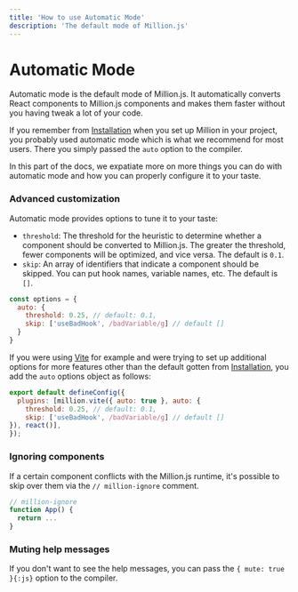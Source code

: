 ```yaml
---
title: 'How to use Automatic Mode'
description: 'The default mode of Million.js'
---
```



# Automatic Mode

Automatic mode is the default mode of Million.js. It automatically converts React components to Million.js components and makes them faster without you having tweak a lot of your code.


If you remember from [Installation](/docs/install) when you set up Million in your project, you probably used automatic mode which is what we recommend for most users. There you simply passed the `auto` option to the compiler.

In this part of the docs, we expatiate more on more things you can do with automatic mode and how you can properly configure it to your taste.

### Advanced customization

Automatic mode provides options to tune it to your taste:

- `threshold`: The threshold for the heuristic to determine whether a component should be converted to Million.js. The greater the threshold, fewer components will be optimized, and vice versa. The default is `0.1`.
- `skip`: An array of identifiers that indicate a component should be skipped. You can put hook names, variable names, etc. The default is `[]`.

```js
const options = {
  auto: {
    threshold: 0.25, // default: 0.1,
    skip: ['useBadHook', /badVariable/g] // default []
  }
}
```


If you were using <a className="font-normal text-base" href='https://vitejs.dev/guide/'>Vite</a> for example and were trying to set up additional options for more features other than the default gotten from <a className="font-normal text-base" href="/docs/install">Installation</a>, you 
add the `auto` options object as follows:

```js
export default defineConfig({
  plugins: [million.vite({ auto: true }, auto: {
    threshold: 0.25, // default: 0.1,
    skip: ['useBadHook', /badVariable/g] // default []
}), react()],
});
```


### Ignoring components

If a certain component conflicts with the Million.js runtime, it's possible to skip over them via the `// million-ignore` comment.

```js
// million-ignore
function App() {
  return ...
}
```



### Muting help messages

If you don't want to see the help messages, you can pass the `{ mute: true }{:js}` option to the compiler.
